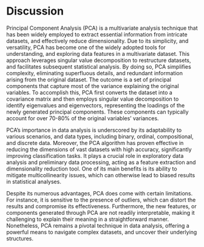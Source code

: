 # Discussion

Principal Component Analysis (PCA) is a multivariate analysis technique that has been widely employed to extract essential information from intricate datasets, and effectively reduce dimensionality. Due to its simplicity, and versatility, PCA has become one of the widely adopted tools for understanding, and exploring data features in a multivariate dataset. This approach leverages singular value decomposition to restructure datasets, and facilitates subsequent statistical analysis. By doing so, PCA simplifies complexity, eliminating superfluous details, and redundant information arising from the original dataset. The outcome is a set of principal components that capture most of the variance explaining the original variables. To accomplish this, PCA first converts the dataset into a covariance matrix and then employs singular value decomposition to identify eigenvalues and eigenvectors, representing the loadings of the newly generated principal components. These components can typically account for over 70-80% of the original variables' variances.

PCA's importance in data analysis is underscored by its adaptability to various scenarios, and data types, including binary, ordinal, compositional, and discrete data. Moreover, the PCA algorithm has proven effective in reducing the dimensions of vast datasets with high accuracy, significantly improving classification tasks. It plays a crucial role in exploratory data analysis and preliminary data processing, acting as a feature extraction and dimensionality reduction tool. One of its main benefits is its ability to mitigate multicollinearity issues, which can otherwise lead to biased results in statistical analyses.

Despite its numerous advantages, PCA does come with certain limitations. For instance, it is sensitive to the presence of outliers, which can distort the results and compromise its effectiveness. Furthermore, the new features, or components generated through PCA are not readily interpretable, making it challenging to explain their meaning in a straightforward manner. Nonetheless, PCA remains a pivotal technique in data analysis, offering a powerful means to navigate complex datasets, and uncover their underlying structures.
